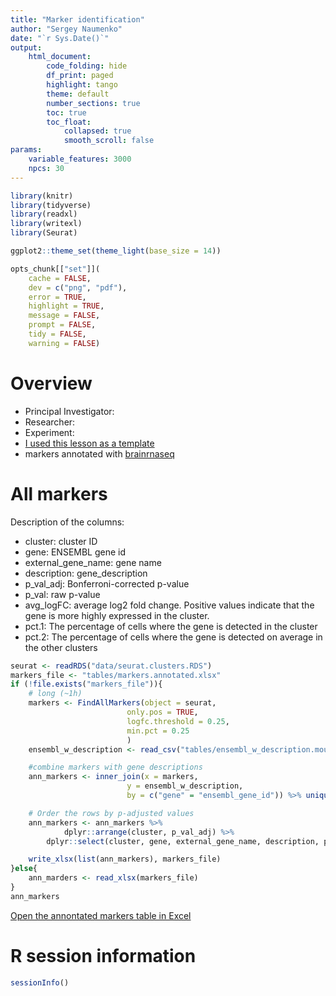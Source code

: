 ```yaml
---
title: "Marker identification"
author: "Sergey Naumenko"
date: "`r Sys.Date()`"
output:
    html_document:
        code_folding: hide
        df_print: paged
        highlight: tango
        theme: default
        number_sections: true
        toc: true
        toc_float:
            collapsed: true
            smooth_scroll: false
params:
    variable_features: 3000
    npcs: 30
---
```


```r
library(knitr)
library(tidyverse)
library(readxl)
library(writexl)
library(Seurat)

ggplot2::theme_set(theme_light(base_size = 14))

opts_chunk[["set"]](
    cache = FALSE,
    dev = c("png", "pdf"),
    error = TRUE,
    highlight = TRUE,
    message = FALSE,
    prompt = FALSE,
    tidy = FALSE,
    warning = FALSE)

```

# Overview
- Principal Investigator:
- Researcher:
- Experiment:
- [I used this lesson as a template](https://github.com/hbctraining/scRNA-seq/blob/master/lessons/07_SC_marker_identification.md)
- markers annotated with [brainrnaseq](https://www.brainrnaseq.org/)

# All markers

Description of the columns:

- cluster: cluster ID
- gene: ENSEMBL gene id
- external_gene_name: gene name
- description: gene_description
- p_val_adj: Bonferroni-corrected p-value
- p_val: raw p-value
- avg_logFC: average log2 fold change. Positive values indicate that the gene is more highly expressed in the cluster.
- pct.1: The percentage of cells where the gene is detected in the cluster
- pct.2: The percentage of cells where the gene is detected on average in the other clusters

```r
seurat <- readRDS("data/seurat.clusters.RDS")
markers_file <- "tables/markers.annotated.xlsx"
if (!file.exists("markers_file")){
    # long (~1h)
    markers <- FindAllMarkers(object = seurat,
                          only.pos = TRUE,
                          logfc.threshold = 0.25,
                          min.pct = 0.25
                          )
    ensembl_w_description <- read_csv("tables/ensembl_w_description.mouse.protein_coding.csv")

    #combine markers with gene descriptions
    ann_markers <- inner_join(x = markers,
                          y = ensembl_w_description,
                          by = c("gene" = "ensembl_gene_id")) %>% unique()

    # Order the rows by p-adjusted values
    ann_markers <- ann_markers %>%
            dplyr::arrange(cluster, p_val_adj) %>%
        dplyr::select(cluster, gene, external_gene_name, description, p_val_adj, p_val, avg_log2FC, pct.1, pct.2)

    write_xlsx(list(ann_markers), markers_file)
}else{
    ann_marders <- read_xlsx(markers_file)
}
ann_markers

```
[Open the annontated markers table in Excel](`r markers_file`)

# R session information
```r
sessionInfo()
```
